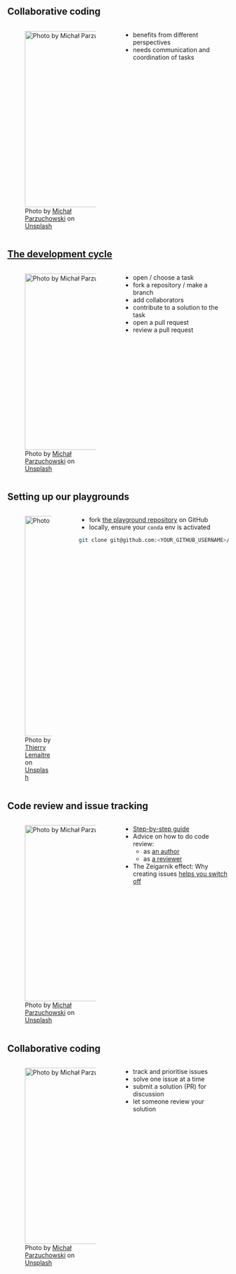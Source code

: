 ## Collaborative coding

:::: {.columns}

::: {.column width="50%"}
![Photo by <a href="https://unsplash.com/@mparzuchowski?utm_source=unsplash&utm_medium=referral&utm_content=creditCopyText">Michał Parzuchowski</a> on <a href="https://unsplash.com/photos/yqD-v4fidt0?utm_source=unsplash&utm_medium=referral&utm_content=creditCopyText">Unsplash</a>](img/michal-parzuchowski-yqD-v4fidt0-unsplash.jpg){height=400}
:::

::: {.column width="50%"}
* benefits from different perspectives
* needs communication and coordination of tasks
:::
::::

## [The development cycle](https://github.com/neuroinformatics-unit/rse-best-practices-playground){preview-link="true" style="text-align: center"}  {.smaller}

:::: {.columns}

::: {.column width="50%"}
![Photo by <a href="https://unsplash.com/@mparzuchowski?utm_source=unsplash&utm_medium=referral&utm_content=creditCopyText">Michał Parzuchowski</a> on <a href="https://unsplash.com/photos/yqD-v4fidt0?utm_source=unsplash&utm_medium=referral&utm_content=creditCopyText">Unsplash</a>](img/michal-parzuchowski-yqD-v4fidt0-unsplash.jpg){height=400}
:::

::: {.column width="50%"}
* open / choose a task
* fork a repository / make a branch
* add collaborators
* contribute to a solution to the task
* open a pull request
* review a pull request
:::
::::

## Setting up our playgrounds

:::: {.columns}

::: {.column width="29%"}
![Photo by <a href="https://unsplash.com/@tlemaitre?utm_source=unsplash&utm_medium=referral&utm_content=creditCopyText">Thierry Lemaitre</a> on <a href="https://unsplash.com/photos/DCTz78QCY24?utm_source=unsplash&utm_medium=referral&utm_content=creditCopyText">Unsplash</a>](img/thierry-lemaitre-DCTz78QCY24-unsplash.jpg){height=500}
:::

::: {.column width="70%"}
* fork [the playground repository](https://github.com/neuroinformatics-unit/rse-best-practices-playground) on GitHub
* locally, ensure your `conda` env is activated
```.bash
git clone git@github.com:<YOUR_GITHUB_USERNAME>/rse-best-practices-playground
```
:::
::::



## Code review and issue tracking
:::: {.columns}

::: {.column width="50%"}
![Photo by <a href="https://unsplash.com/@mparzuchowski?utm_source=unsplash&utm_medium=referral&utm_content=creditCopyText">Michał Parzuchowski</a> on <a href="https://unsplash.com/photos/yqD-v4fidt0?utm_source=unsplash&utm_medium=referral&utm_content=creditCopyText">Unsplash</a>](img/michal-parzuchowski-yqD-v4fidt0-unsplash.jpg){height=400}
:::

::: {.column width="50%"}
* [Step-by-step guide](https://blog.ossph.org/a-beginners-guide-to-contributing-to-open-source-projects/)
* Advice on how to do code review:
  * as [an author](https://mtlynch.io/code-review-love/)
  * as [a reviewer](https://mtlynch.io/human-code-reviews-1/)
* The Zeigarnik effect: Why creating issues [helps you switch off](https://todoist.com/inspiration/zeigarnik-effect-comic)
:::
::::

## Collaborative coding

:::: {.columns}

::: {.column width="50%"}
![Photo by <a href="https://unsplash.com/@mparzuchowski?utm_source=unsplash&utm_medium=referral&utm_content=creditCopyText">Michał Parzuchowski</a> on <a href="https://unsplash.com/photos/yqD-v4fidt0?utm_source=unsplash&utm_medium=referral&utm_content=creditCopyText">Unsplash</a>](img/michal-parzuchowski-yqD-v4fidt0-unsplash.jpg){height=400}
:::

::: {.column width="50%"}
* track and prioritise issues
* solve one issue at a time
* submit a solution (PR) for discussion
* let someone review your solution
:::
::::